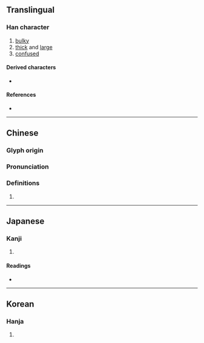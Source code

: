 {{also|龐}}
{{character info/new}}
==Translingual==

===Han character===
{{Han char|rn=27|rad=厂|as=07|sn=9|four=71212|canj=MIUH|ids=⿸厂尨}}

# [[bulky]]
# [[thick]] and [[large]]
# [[confused]]

====Derived characters====
* {{l|mul|[[𧎞]], [[𩤴]], [[𭸔]]}}

====References====
* {{Han ref|kx=0161.190|dkj=02942|dj=0367.380|hdz=10072.010|uh=5396|ud=21398|bh=CDF7|bd=52727}}

----

==Chinese==
{{zh-forms}}

===Glyph origin===
{{Han etym}}

===Pronunciation===
{{zh-pron
|m=máng,páng
|c=pong4
|mc=y
|oc=y
|cat=
}}

===Definitions===
{{zh-hanzi}}

# {{rfdef|zh}}

----

==Japanese==

===Kanji===
{{ja-kanji|grade=|rs=厂07}}

# {{rfdef|ja|sort=厂07}}

====Readings====
* {{ja-readings|on=ぼう|kun=お.おき.い}}

----

==Korean==

===Hanja===
{{ko-hanja|hangeul=방|rv=bang|mr=pang}}

# {{rfdef|ko|sort=厂07}}